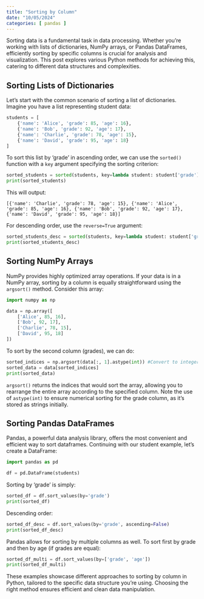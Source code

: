 ```yaml
---
title: "Sorting by Column"
date: "10/05/2024"
categories: [ pandas ]
---
```



Sorting data is a fundamental task in data processing.  Whether you're working with lists of dictionaries, NumPy arrays, or Pandas DataFrames, efficiently sorting by specific columns is crucial for analysis and visualization. This post explores various Python methods for achieving this, catering to different data structures and complexities.


## Sorting Lists of Dictionaries

Let's start with the common scenario of sorting a list of dictionaries.  Imagine you have a list representing student data:


```python
students = [
    {'name': 'Alice', 'grade': 85, 'age': 16},
    {'name': 'Bob', 'grade': 92, 'age': 17},
    {'name': 'Charlie', 'grade': 78, 'age': 15},
    {'name': 'David', 'grade': 95, 'age': 18}
]
```

To sort this list by 'grade' in ascending order, we can use the `sorted()` function with a `key` argument specifying the sorting criterion:


```python
sorted_students = sorted(students, key=lambda student: student['grade'])
print(sorted_students)
```

This will output:


```
[{'name': 'Charlie', 'grade': 78, 'age': 15}, {'name': 'Alice', 'grade': 85, 'age': 16}, {'name': 'Bob', 'grade': 92, 'age': 17}, {'name': 'David', 'grade': 95, 'age': 18}]
```

For descending order, use the `reverse=True` argument:


```python
sorted_students_desc = sorted(students, key=lambda student: student['grade'], reverse=True)
print(sorted_students_desc)
```


## Sorting NumPy Arrays

NumPy provides highly optimized array operations.  If your data is in a NumPy array, sorting by a column is equally straightforward using the `argsort()` method.  Consider this array:


```python
import numpy as np

data = np.array([
    ['Alice', 85, 16],
    ['Bob', 92, 17],
    ['Charlie', 78, 15],
    ['David', 95, 18]
])
```

To sort by the second column (grades), we can do:


```python
sorted_indices = np.argsort(data[:, 1].astype(int)) #Convert to integer for numerical sorting
sorted_data = data[sorted_indices]
print(sorted_data)
```

`argsort()` returns the indices that would sort the array, allowing you to rearrange the entire array according to the specified column. Note the use of `astype(int)` to ensure numerical sorting for the grade column, as it's stored as strings initially.



## Sorting Pandas DataFrames

Pandas, a powerful data analysis library, offers the most convenient and efficient way to sort dataframes. Continuing with our student example, let's create a DataFrame:


```python
import pandas as pd

df = pd.DataFrame(students)
```

Sorting by 'grade' is simply:


```python
sorted_df = df.sort_values(by='grade')
print(sorted_df)
```

Descending order:


```python
sorted_df_desc = df.sort_values(by='grade', ascending=False)
print(sorted_df_desc)
```

Pandas allows for sorting by multiple columns as well. To sort first by grade and then by age (if grades are equal):


```python
sorted_df_multi = df.sort_values(by=['grade', 'age'])
print(sorted_df_multi)
```

These examples showcase different approaches to sorting by column in Python, tailored to the specific data structure you're using.  Choosing the right method ensures efficient and clean data manipulation.

